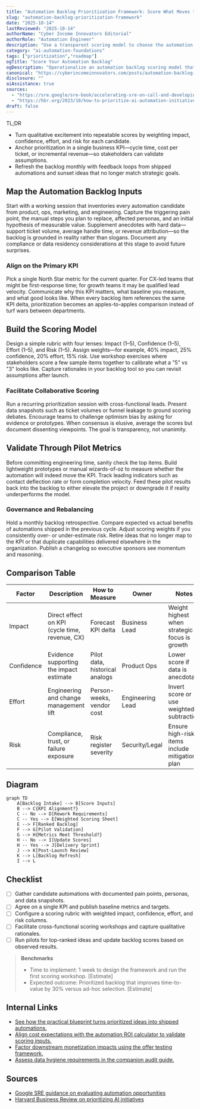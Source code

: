 ```yaml
---
title: "Automation Backlog Prioritization Framework: Score What Moves the Needle"
slug: "automation-backlog-prioritization-framework"
date: "2025-10-14"
lastReviewed: "2025-10-14"
authorName: "Cyber Income Innovators Editorial"
authorRole: "Automation Engineer"
description: "Use a transparent scoring model to choose the automation projects with the fastest customer and revenue impact."
category: "ai-automation-foundations"
tags: ["prioritization","roadmap"]
ogTitle: "Score Your Automation Backlog"
ogDescription: "Operationalize an automation backlog scoring model that balances impact, effort, and risk."
canonical: "https://cyberincomeinnovators.com/posts/automation-backlog-prioritization-framework"
disclosure: ""
aiAssistance: true
sources:
  - "https://sre.google/sre-book/accelerating-sre-on-call-and-developing-automation/"
  - "https://hbr.org/2023/10/how-to-prioritize-ai-automation-initiatives"
draft: false
---
```


TL;DR
- Turn qualitative excitement into repeatable scores by weighting impact, confidence, effort, and risk for each candidate.
- Anchor prioritization in a single business KPI—cycle time, cost per ticket, or incremental revenue—so stakeholders can validate assumptions.
- Refresh the backlog monthly with feedback loops from shipped automations and sunset ideas that no longer match strategic goals.

## Map the Automation Backlog Inputs
Start with a working session that inventories every automation candidate from product, ops, marketing, and engineering. Capture the triggering pain point, the manual steps you plan to replace, affected personas, and an initial hypothesis of measurable value. Supplement anecdotes with hard data—support ticket volume, average handle time, or revenue attribution—so the backlog is grounded in reality rather than slogans. Document any compliance or data residency considerations at this stage to avoid future surprises.

### Align on the Primary KPI
Pick a single North Star metric for the current quarter. For CX-led teams that might be first-response time; for growth teams it may be qualified lead velocity. Communicate why this KPI matters, what baseline you measure, and what good looks like. When every backlog item references the same KPI delta, prioritization becomes an apples-to-apples comparison instead of turf wars between departments.

## Build the Scoring Model
Design a simple rubric with four lenses: Impact (1–5), Confidence (1–5), Effort (1–5), and Risk (1–5). Assign weights—for example, 40% impact, 25% confidence, 20% effort, 15% risk. Use workshop exercises where stakeholders score a few sample items together to calibrate what a "5" vs "3" looks like. Capture rationales in your backlog tool so you can revisit assumptions after launch.

### Facilitate Collaborative Scoring
Run a recurring prioritization session with cross-functional leads. Present data snapshots such as ticket volumes or funnel leakage to ground scoring debates. Encourage teams to challenge optimism bias by asking for evidence or prototypes. When consensus is elusive, average the scores but document dissenting viewpoints. The goal is transparency, not unanimity.

## Validate Through Pilot Metrics
Before committing engineering time, sanity check the top items. Build lightweight prototypes or manual wizards-of-oz to measure whether the automation will indeed move the KPI. Track leading indicators such as contact deflection rate or form completion velocity. Feed these pilot results back into the backlog to either elevate the project or downgrade it if reality underperforms the model.

### Governance and Rebalancing
Hold a monthly backlog retrospective. Compare expected vs actual benefits of automations shipped in the previous cycle. Adjust scoring weights if you consistently over- or under-estimate risk. Retire ideas that no longer map to the KPI or that duplicate capabilities delivered elsewhere in the organization. Publish a changelog so executive sponsors see momentum and reasoning.

## Comparison Table
| Factor | Description | How to Measure | Owner | Notes |
| --- | --- | --- | --- | --- |
| Impact | Direct effect on KPI (cycle time, revenue, CX) | Forecast KPI delta | Business Lead | Weight highest when strategic focus is growth |
| Confidence | Evidence supporting the impact estimate | Pilot data, historical analogs | Product Ops | Lower score if data is anecdotal |
| Effort | Engineering and change management lift | Person-weeks, vendor cost | Engineering Lead | Invert score or use weighted subtraction |
| Risk | Compliance, trust, or failure exposure | Risk register severity | Security/Legal | Ensure high-risk items include mitigation plan |

## Diagram
```mermaid
graph TD
    A[Backlog Intake] --> B[Score Inputs]
    B --> C{KPI Alignment?}
    C -- No --> D[Rework Requirements]
    C -- Yes --> E[Weighted Scoring Sheet]
    E --> F[Ranked Backlog]
    F --> G[Pilot Validation]
    G --> H{Metrics Meet Threshold?}
    H -- No --> I[Update Scores]
    H -- Yes --> J[Delivery Sprint]
    J --> K[Post-Launch Review]
    K --> L[Backlog Refresh]
    I --> L
```

## Checklist
- [ ] Gather candidate automations with documented pain points, personas, and data snapshots.
- [ ] Agree on a single KPI and publish baseline metrics and targets.
- [ ] Configure a scoring rubric with weighted impact, confidence, effort, and risk columns.
- [ ] Facilitate cross-functional scoring workshops and capture qualitative rationales.
- [ ] Run pilots for top-ranked ideas and update backlog scores based on observed results.

> **Benchmarks**
> - Time to implement: 1 week to design the framework and run the first scoring workshop. [Estimate]
> - Expected outcome: Prioritized backlog that improves time-to-value by 30% versus ad-hoc selection. [Estimate]

## Internal Links
- [See how the practical blueprint turns prioritized ideas into shipped automations.](../ai-automation-foundations/practical-blueprint-first-win.mdx)
- [Align cost expectations with the automation ROI calculator to validate scoring inputs.](../ai-automation-foundations/automation-roi-calculator-simple-model.mdx)
- [Factor downstream monetization impacts using the offer testing framework.](../monetization-analytics/offer-testing-framework.mdx)
- [Assess data hygiene requirements in the companion audit guide.](../ai-automation-foundations/automation-data-readiness-audit.mdx)

## Sources
- [Google SRE guidance on evaluating automation opportunities](https://sre.google/sre-book/accelerating-sre-on-call-and-developing-automation/)
- [Harvard Business Review on prioritizing AI initiatives](https://hbr.org/2023/10/how-to-prioritize-ai-automation-initiatives)
